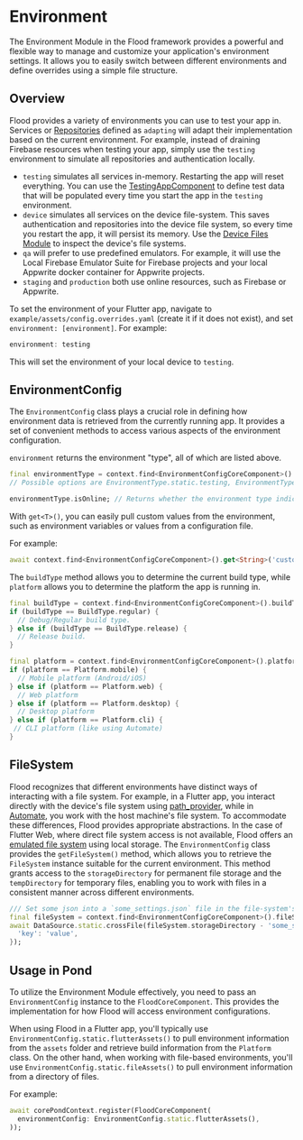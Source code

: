 # Environment

The Environment Module in the Flood framework provides a powerful and flexible way to manage and customize your application's environment settings. It allows you to easily switch between different environments and define overrides using a simple file structure.

## Overview

Flood provides a variety of environments you can use to test your app in. Services or [Repositories](/drop/repositories-and-security#repositories) defined as `adapting` will adapt their implementation based on the current environment. For example, instead of draining Firebase resources when testing your app, simply use the `testing` environment to simulate all repositories and authentication locally.

-   `testing` simulates all services in-memory. Restarting the app will reset everything. You can use the [TestingAppComponent](/testing) to define test data that will be populated every time you start the app in the `testing` environment.
-   `device` simulates all services on the device file-system. This saves authentication and repositories into the device file system, so every time you restart the app, it will persist its memory. Use the [Device Files Module](/debug/device-files) to inspect the device's file systems.
-   `qa` will prefer to use predefined emulators. For example, it will use the Local Firebase Emulator Suite for Firebase projects and your local Appwrite docker container for Appwrite projects.
-   `staging` and `production` both use online resources, such as Firebase or Appwrite.

To set the environment of your Flutter app, navigate to `example/assets/config.overrides.yaml` (create it if it does not exist), and set `environment: [environment]`. For example:

```dart filename="example/assets/config.overrides.yaml"
environment: testing
```

This will set the environment of your local device to `testing`.

## EnvironmentConfig

The `EnvironmentConfig` class plays a crucial role in defining how environment data is retrieved from the currently running app. It provides a set of convenient methods to access various aspects of the environment configuration.

`environment` returns the environment "type", all of which are listed above.

```dart
final environmentType = context.find<EnvironmentConfigCoreComponent>().environment;
// Possible options are EnvironmentType.static.testing, EnvironmentType.static.device, EnvironmentType.static.qa, EnvironmentType.static.staging, EnvironmentType.static.production, or any custom environment type you define.

environmentType.isOnline; // Returns whether the environment type indicates the app should use online services, such as `staging` or `production`.
```

With `get<T>()`, you can easily pull custom values from the environment, such as environment variables or values from a configuration file.

For example:

```dart
await context.find<EnvironmentConfigCoreComponent>().get<String>('custom_key'); // Returns `custom_key` from one of the config files or an environment variable.
```

The `buildType` method allows you to determine the current build type, while `platform` allows you to determine the platform the app is running in.

```dart
final buildType = context.find<EnvironmentConfigCoreComponent>().buildType;
if (buildType == BuildType.regular) {
  // Debug/Regular build type.
} else if (buildType == BuildType.release) {
  // Release build.
}

final platform = context.find<EnvironmentConfigCoreComponent>().platform;
if (platform == Platform.mobile) {
  // Mobile platform (Android/iOS)
} else if (platform == Platform.web) {
  // Web platform
} else if (platform == Platform.desktop) {
  // Desktop platform
} else if (platform == Platform.cli) {
 // CLI platform (like using Automate)
}
```

## FileSystem

Flood recognizes that different environments have distinct ways of interacting with a file system. For example, in a Flutter app, you interact directly with the device's file system using [path_provider](https://pub.dev/packages/path_provider), while in [Automate](/automate), you work with the host machine's file system. To accommodate these differences, Flood provides appropriate abstractions. In the case of Flutter Web, where direct file system access is not available, Flood offers an [emulated file system](/persistence#crossfile--crossdirectory) using local storage. The `EnvironmentConfig` class provides the `getFileSystem()` method, which allows you to retrieve the `FileSystem` instance suitable for the current environment. This method grants access to the `storageDirectory` for permanent file storage and the `tempDirectory` for temporary files, enabling you to work with files in a consistent manner across different environments.

```dart
/// Set some json into a `some_settings.json` file in the file-system's storage directory.
final fileSystem = context.find<EnvironmentConfigCoreComponent>().fileSystem;
await DataSource.static.crossFile(fileSystem.storageDirectory - 'some_settings.json').mapJson().set({
  'key': 'value',
});
```

## Usage in Pond

To utilize the Environment Module effectively, you need to pass an `EnvironmentConfig` instance to the `FloodCoreComponent`. This provides the implementation for how Flood will access environment configurations.

When using Flood in a Flutter app, you'll typically use `EnvironmentConfig.static.flutterAssets()` to pull environment information from the `assets` folder and retrieve build information from the `Platform` class. On the other hand, when working with file-based environments, you'll use `EnvironmentConfig.static.fileAssets()` to pull environment information from a directory of files.

For example:

```dart filename="example_core/lib/pond.dart"
await corePondContext.register(FloodCoreComponent(
  environmentConfig: EnvironmentConfig.static.flutterAssets(),
));
```
